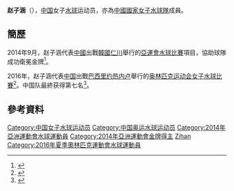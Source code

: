 {{Infobox handball biography
<!--水球運動員模版尚未建立，暫使用功能相同的手球運動員模版-->
| name                = 赵子涵
| image               = 
| fullname            =
| nationality         = {{PRC}}
| birth_date           = {{birth_date_and_age|1993|9|4}}<ref name="仁川亞運">{{cite web|title=Profile - ZHAO Zihan|url=http://www.incheon2014ag.org/Sports/Biographies/Athletes_Profile/?ParticCode=5103233&lang=en|publisher=2014年仁川亞運會官方網站|deadurl=yes|archiveurl=https://web.archive.org/web/20140927095006/http://www.incheon2014ag.org/Sports/Biographies/Athletes_Profile/?ParticCode=5103233&lang=en|archivedate=2014-09-27|access-date=2014-10-01}}{{en}}</ref>
| birth_place         = 
| height                = {{height|m=1.73}}<ref name="仁川亞運"/>
| weight                = {{weight|kg=63}}<ref name="仁川亞運"/>
| position            = 
| nickname            =
| currentclub         = 
| clubnumber          = 
| youthyears          = 
| youthclubs          = 
| years               = 
| clubs               = 
| nationalyears       = 
| nationalteam        = 
| nationalcaps(goals) = 
| title               =
| titleyears          =
| titleplace          =
| ntupdate            = 
| medaltable          = 
{{MedalCompetition | [[亞洲運動會|亞洲運動會]]}}
{{MedalGold | [[2014年亞洲運動會|2014年 仁川]] | [[2014年亞洲運動會水球比賽|女子隊際]]}}
}}
'''赵子涵'''（{{bd|1993年|9月4日|catIdx=Z赵}}），[[中国|中国]]女子[[水球|水球]]运动员，亦為[[中國國家女子水球隊|中國國家女子水球隊]]成員。

==簡歷==
2014年9月，赵子涵代表[[2014年亞洲運動會中國代表團|中國]]出戰[[韓國|韓國]][[仁川|仁川]]舉行的[[2014年亞洲運動會|亞運會]][[2014年亞洲運動會水球比賽|水球比賽]]項目，協助球隊成功衛冕金牌<ref>{{zh-cn}}{{cite news|title=五连胜卫冕！中国女子水球11-6胜哈萨克夺冠|url=http://sports.qq.com/a/20140924/054827.htm|newspaper=腾讯体育|date=2014-09-24|accessdate=2014-10-01|archive-date=2014-10-06|archive-url=https://web.archive.org/web/20141006133017/http://sports.qq.com/a/20140924/054827.htm|dead-url=no}}</ref>。

2016年，赵子涵代表[[2016年夏季奥林匹克运动会中国代表团|中国]]出戰[[巴西|巴西]][[里约热内卢|里约热内卢]]舉行的[[2016年夏季奥林匹克运动会|奥林匹克运动会]][[2016年夏季奧林匹克運動會女子水球比賽|女子水球比賽]]<ref>{{zh-cn}}{{cite news|title=2016里约奥运中国水球大名单 中国女水整装待发|url=http://2016.sohu.com/20160718/n459811131.shtml|agency=搜狐体育|date=2016-07-18|accessdate=2017-09-23|archive-date=2017-09-23|archive-url=https://web.archive.org/web/20170923193757/http://2016.sohu.com/20160718/n459811131.shtml|dead-url=no}}</ref>。中国队最終获得第七名<ref>{{zh-cn}}{{cite news|title=水球综述:中国女水创最差战绩 塞美男女队各夺金|url=http://2016.163.com/16/0821/06/BUVM4UO400050I18.html#p=BUSO800A6TT10005|agency=网易体育|date=2016-08-21|accessdate=2017-09-23|archive-date=2017-09-23|archive-url=https://web.archive.org/web/20170923145008/http://2016.163.com/16/0821/06/BUVM4UO400050I18.html#p=BUSO800A6TT10005|dead-url=no}}</ref>。

==參考資料==
{{Reflist}}

{{2014年亞洲運動會中國國家女子水球隊}}
{{2016年夏季奧林匹克運動會中國國家女子水球隊}}

{{DEFAULTSORT:ZHAO Zihan}}
[[Category:中国女子水球运动员|Category:中国女子水球运动员]]
[[Category:中国奥运水球运动员|Category:中国奥运水球运动员]]
[[Category:2014年亞洲運動會水球運動員|Category:2014年亞洲運動會水球運動員]]
[[Category:2014年亞洲運動會金牌得主|Category:2014年亞洲運動會金牌得主]]
[[Category:赵姓|Zihan]]
[[Category:2016年夏季奧林匹克運動會水球運動員|Category:2016年夏季奧林匹克運動會水球運動員]]